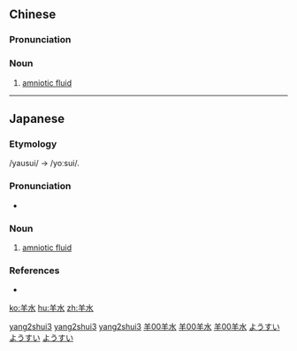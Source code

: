==Chinese==
{{zh-forms}}

===Pronunciation===
{{zh-pron
|m=yángshuǐ
|c=joeng4 seoi2
|mn=qz,xm:iûⁿ-chúi/zz:iôⁿ-chúi
|cat=n
}}

===Noun===
{{zh-noun}}

# [[amniotic fluid]]

[[Category:zh:Bodily fluids|yang2shui3]]
[[Category:zh:Obstetrics|yang2shui3]]
[[Category:zh:Zoology|yang2shui3]]
[[Category:zh:Bodily fluids|羊00羊水]]
[[Category:zh:Obstetrics|羊00羊水]]
[[Category:zh:Zoology|羊00羊水]]

----

==Japanese==
{{ja-kanjitab|よう|すい|yomi=on}}

===Etymology===
/yausui/ → /yoːsui/.

===Pronunciation===
* {{IPA|[joːsui]|lang=ja}}

===Noun===
{{ja-noun|ようすい|hhira=やうすい}}

# [[amniotic fluid]]

===References===
* {{R:Shogakukan}}

[[Category:ja:Bodily fluids|ようすい]]
[[Category:ja:Obstetrics|ようすい]]
[[Category:ja:Zoology|ようすい]]

[[ko:羊水]]
[[hu:羊水]]
[[zh:羊水]]